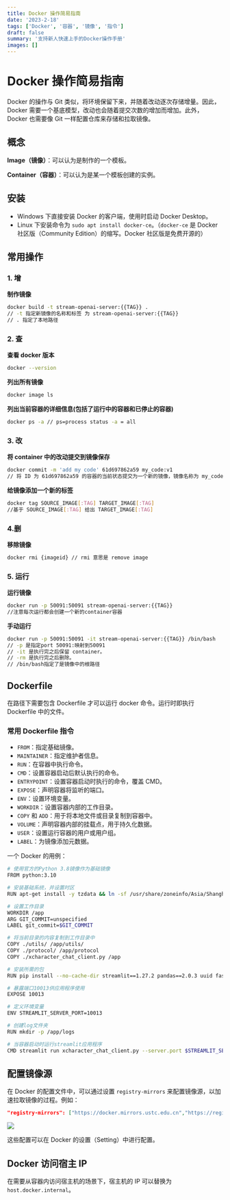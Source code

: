 ```yaml
---
title: Docker 操作简易指南
date: '2023-2-18'
tags: ['Docker', '容器', '镜像', '指令']
draft: false
summary: '支持新人快速上手的Docker操作手册'
images: []
---
```


# Docker 操作简易指南

Docker 的操作与 Git 类似，将环境保留下来，并随着改动逐次存储增量。因此，Docker 需要一个基底模型，改动也会随着提交次数的增加而增加。此外，Docker 也需要像 Git 一样配置仓库来存储和拉取镜像。

## 概念

<strong>Image（镜像）</strong>：可以认为是制作的一个模板。

<strong>Container（容器）</strong>：可以认为是某一个模板创建的实例。

## 安装

- Windows 下直接安装 Docker 的客户端，使用时启动 Docker Desktop。
- Linux 下安装命令为 `sudo apt install docker-ce`。（`docker-ce` 是 Docker 社区版（Community Edition）的缩写。Docker 社区版是免费开源的）

## 常用操作

### 1. <strong>增</strong>

<strong>制作镜像</strong>

```bash
docker build -t stream-openai-server:{{TAG}} .
// -t 指定新镜像的名称和标签 为 stream-openai-server:{{TAG}}
// . 指定了本地路径
```

### 2. 查

<strong>查看 docker 版本</strong>

```bash
docker --version
```

<strong>列出所有镜像</strong>

```bash
docker image ls
```

<strong>列出当前容器的详细信息(包括了运行中的容器和已停止的容器)</strong>

```bash
docker ps -a // ps=process status -a = all
```

### 3. 改

<strong>将 container 中的改动提交到镜像保存</strong>

```bash
docker commit -m 'add my code' 61d697862a59 my_code:v1
// 将 ID 为 61d697862a59 的容器的当前状态提交为一个新的镜像，镜像名称为 my_code，标签为 v1，并且这个提交操作带有一个描述信息 "add my code"。
```

<strong>给镜像添加一个新的标签</strong>

```bash
docker tag SOURCE_IMAGE[:TAG] TARGET_IMAGE[:TAG]
//基于 SOURCE_IMAGE[:TAG] 给出 TARGET_IMAGE[:TAG]
```

### 4.删

<strong>移除镜像</strong>

```bash
docker rmi {imageid} // rmi 意思是 remove image
```

### <strong>5.</strong><strong> </strong><strong>运行</strong>

<strong>运行镜像</strong>

```bash
docker run -p 50091:50091 stream-openai-server:{{TAG}}
//注意每次运行都会创建一个新的container容器
```

<strong>手动运行</strong>

```bash
docker run -p 50091:50091 -it stream-openai-server:{{TAG}} /bin/bash
// -p 是指定port 50091:映射到50091
// -it 是执行完之后保留 container。
// -rm 是执行完之后删除。
// /bin/bash指定了是镜像中的根路径
```

## Dockerfile

在路径下需要包含 Dockerfile 才可以运行 docker 命令。运行时即执行 Dockerfile 中的文件。

### 常用 Dockerfile 指令

- `FROM`：指定基础镜像。
- `MAINTAINER`：指定维护者信息。
- `RUN`：在容器中执行命令。
- `CMD`：设置容器启动后默认执行的命令。
- `ENTRYPOINT`：设置容器启动时执行的命令，覆盖 CMD。
- `EXPOSE`：声明容器将监听的端口。
- `ENV`：设置环境变量。
- `WORKDIR`：设置容器内部的工作目录。
- `COPY` 和 `ADD`：用于将本地文件或目录复制到容器中。
- `VOLUME`：声明容器内部的挂载点，用于持久化数据。
- `USER`：设置运行容器的用户或用户组。
- `LABEL`：为镜像添加元数据。

一个 Docker 的用例：

```bash
# 使用官方的Python 3.8镜像作为基础镜像
FROM python:3.10

# 安装基础系统，并设置时区
RUN apt-get install -y tzdata && ln -sf /usr/share/zoneinfo/Asia/Shanghai /etc/localtime

# 设置工作目录
WORKDIR /app
ARG GIT_COMMIT=unspecified
LABEL git_commit=$GIT_COMMIT

# 将当前目录的内容复制到工作目录中
COPY ./utils/ /app/utils/
COPY ./protocol/ /app/protocol
COPY ./xcharacter_chat_client.py /app

# 安装所需的包
RUN pip install --no-cache-dir streamlit==1.27.2 pandas==2.0.3 uuid fastapi typing pydantic openpyxl pyyaml -i https://pypi.tuna.tsinghua.edu.cn/simple

# 暴露端口10013供应用程序使用
EXPOSE 10013

# 定义环境变量
ENV STREAMLIT_SERVER_PORT=10013

# 创建log文件夹
RUN mkdir -p /app/logs

# 当容器启动时运行streamlit应用程序
CMD streamlit run xcharacter_chat_client.py --server.port $STREAMLIT_SERVER_PORT > /app/logs/service.log 2>&1
```

## 配置镜像源

在 Docker 的配置文件中，可以通过设置 `registry-mirrors` 来配置镜像源，以加速拉取镜像的过程。例如：

```json
"registry-mirrors": ["https://docker.mirrors.ustc.edu.cn","https://registry.docker-cn.com","http://hub-mirror.c.163.com","https://mirror.ccs.tencentyun.com","https://vamokfvd.mirror.aliyuncs.com"]
```

![](/static/images/k3/PiocbJ8LEoX1Zfxp10vcmGv2nNc.png)

这些配置可以在 Docker 的设置（Setting）中进行配置。

## Docker 访问宿主 IP

在需要从容器内访问宿主机的场景下，宿主机的 IP 可以替换为 `host.docker.internal`。
